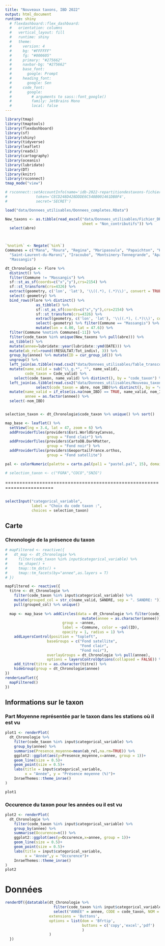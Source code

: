 ```yaml
---
title: "Nouveaux taxons, IBD 2022"
output: html_document
runtime: shiny
  # flexdashboard::flex_dashboard:
  #   orientation: columns
  #   vertical_layout: fill
  #   runtime: shiny
  #   theme:
  #     version: 4
  #     bg: "#FFFFFF"
  #     fg: "#000605"
  #     primary: "#275662"
  #     navbar-bg: "#275662"
  #     base_font:
  #       google: Prompt
  #     heading_font:
  #       google: Sen
  #     code_font:
  #       google:
  #         # arguments to sass::font_google()
  #         family: JetBrains Mono
  #         local: false
---
```


```r
library(tmap)
library(tmaptools)
library(flexdashboard)
library(sf)
library(shiny)
library(tidyverse)
library(leaflet)
library(readxl)
library(cartography)
library(oceanis)
library(lubridate)
library(DT)
library(knitr)
library(rsconnect)
tmap_mode("view")
```

```r

# rsconnect::setAccountInfo(name='idb-2022-repartitiondestaxons-fichierdreal',
# 			  token='CECD248D428DDDE6C548B001461DB8F4',
# 			  secret='SECRET')

load("data/Donnees_utilisables/Donnees_completes.RData")

New_taxons <- as.tibble(read_excel("data/Donnees_utilisables/Fichier_DREAL_1.xlsx", 
                                   sheet = "Non_contributifs")) %>% 
  select(abre)



`%notin%` <- Negate(`%in%`)
Communes = c("Mana", "Roura", "Regina", "Maripasoula", "Papaichton", "Kourou",
  "Saint-Laurent-du-Maroni", "Iracoubo", "Montsinery-Tonnegrande", "Apatou",
  "Massangis")

dt_Chronologie <- Flore %>% 
  distinct() %>% 
  filter(Commune != "Massangis") %>% 
  sf::st_as_sf(coords=c("x","y"),crs=2154) %>%
  sf::st_transform(crs=4326) %>% 
  extract(geometry, c('lon', 'lat'), '\\((.*), (.*)\\)', convert = TRUE) %>% 
  select(-geometry) %>% 
  bind_rows(Flore %>% distinct() %>% 
              as_tibble() %>%
              sf::st_as_sf(coords=c("x","y"),crs=2154) %>%
              sf::st_transform(crs=4326) %>%
              extract(geometry, c('lon', 'lat'), '\\((.*), (.*)\\)', convert = TRUE) %>% 
              select(-geometry) %>% filter(Commune == "Massangis") %>% 
              mutate(lon = 4.00, lat = 47.6)) %>% 
  filter(Commune %notin% Communes[-11]) %>% 
  filter(code_taxon %in% unique(New_taxons %>% pull(abre))) %>% 
  as_tibble() %>%
  mutate(annee=lubridate::year(lubridate::ymd(DATE))) %>% 
  mutate(ab_rel=round((RESULTAT/Tot_indiv), 3)) %>% 
  group_by(annee) %>% mutate(ID = cur_group_id()) %>% 
  ungroup() %>% 
  left_join(as.tibble(read.csv2("data/Donnees_utilisables/Table_transcodage.csv", stringsAsFactors = FALSE)) %>%
  mutate(name_valid = sub("\\_g.*", "", name_valid),
         code_taxon = Code_valid) %>% 
    select(code_taxon, name_valid) %>% distinct(), by = "code_taxon") %>% 
  left_join(as.tibble(read.csv2("data/Donnees_utilisables/Nouveau_taxons_DREAL.csv", stringsAsFactors = FALSE)) %>%
              select(code_taxon = abre, nom_IBD)%>% distinct(), by = "code_taxon") %>%
  mutate(name_valid = if_else(is.na(nom_IBD) == TRUE, name_valid, nom_IBD), 
         annee = as.factor(annee)) %>% 
  select(-nom_IBD)


selection_taxon <- dt_Chronologie$code_taxon %>% unique() %>% sort()

map_base <- leaflet() %>%
  setView(lng = 3.4, lat = 47, zoom = 6) %>%
  addProviderTiles(providers$Esri.WorldGrayCanvas,
                   group = "Fond clair") %>% 
  addProviderTiles(providers$CartoDB.DarkMatter,
                   group = "Fond noir") %>% 
  addProviderTiles(providers$GeoportailFrance.orthos,
                   group = "Fond satellite")

pal <- colorNumeric(palette = carto.pal(pal1 = "pastel.pal", 15), domain = unique(dt_Chronologie$ID))

# selection_taxon <- c("FGRA","COCO","SNIG")
```

 
=======================================================================


## {.sidebar data-width="120"}

```r
selectInput("categorical_variable",
            label = "Choix du code taxon :",
            choices = selection_taxon)
```

## Carte {data-width="800"}

### Chronologie de la présence du taxon

```r

# mapFiltered <- reactive({
#   dt_map <- dt_Chronologie %>%
#     filter(code_taxon %in% input$categorical_variable) %>%
#     tm_shape() +
#     tmap::tm_dots() +
#     tmap::tm_facets(by="annee",as.layers = T)
# })

mapFiltered <- reactive({
  titre <- dt_Chronologie %>% 
    filter(code_taxon %in% input$categorical_variable) %>% 
    mutate(grouped_col = str_c(name_valid, SANDRE, sep = ". SANDRE: ")) %>%
    pull(grouped_col) %>% unique()
  
  map <- map_base %>% addCircles(data = dt_Chronologie %>% filter(code_taxon %in% input$categorical_variable) %>% 
                                   mutate(annee = as.character(annee)),
                          group = ~annee,
                          label = ~Commune, color = ~pal(ID),
                          opacity = 1, radius = 1) %>% 
    addLayersControl(position = "topleft",
                   baseGroups = c("Fond satellite",
                                  "Fond clair",
                                  "Fond noir"),
                   overlayGroups = dt_Chronologie %>% pull(annee),
                   options = layersControlOptions(collapsed = FALSE)) %>% 
    add_titre(titre = as.character(titre)) %>% 
    hideGroup(group = dt_Chronologie$annee)
})
renderLeaflet({
  mapFiltered()
})

```

## Informations sur le taxon {data-width="450"}

### Part Moyenne représentée par le taxon dans les stations où il est vu

```r
plot1 <- renderPlot(
  dt_Chronologie %>%
    filter(code_taxon %in% input$categorical_variable) %>% 
    group_by(annee) %>% 
    summarise(Presence_moyenne=mean(ab_rel,na.rm=TRUE)) %>% 
    ggplot2::ggplot(aes(y=Presence_moyenne,x=annee, group = 1))+
    geom_line(size = 0.5)+
    geom_point(size = 0.5)+
    labs(title = input$categorical_variable,
         x = "Année", y = "Présence moyenne (%)")+
    InraeThemes::theme_inrae()
)

plot1
```

### Occurence du taxon pour les années ou il est vu

```r

plot2 <- renderPlot(
  dt_Chronologie %>%
    filter(code_taxon %in% input$categorical_variable) %>% 
    group_by(annee) %>% 
    summarise(Occurence=n()) %>% 
    ggplot2::ggplot(aes(y=Occurence,x=annee, group = 1))+
    geom_line(size = 0.5)+
    geom_point(size = 0.5)+
    labs(title = input$categorical_variable,
         x = "Année",y = "Occurence")+
    InraeThemes::theme_inrae()
)
plot2
```

Données
=======================================================================

```r
renderDT({datatable(dt_Chronologie %>% 
                      filter(code_taxon %in% input$categorical_variable) %>% 
                      select("ANNEE" = annee, CODE = code_taxon, NOM = name_valid, STATION = CODE_STATION, COMMUNE = Commune, ABONDANCE = RESULTAT, ABONDANCE_RELATIVE = ab_rel, TOTAL = Tot_indiv), 
                    extensions = 'Buttons', 
                    options = list(dom = 'Bfrtip',
                                   buttons = c('copy','excel','pdf')
                                   )
                    )
  })
```


